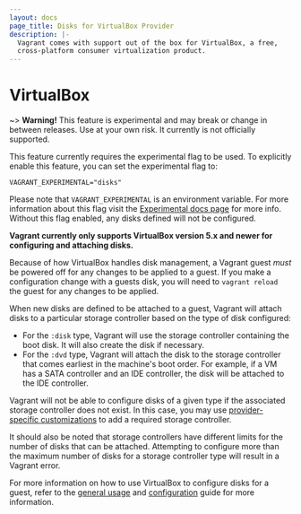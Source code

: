 ```yaml
---
layout: docs
page_title: Disks for VirtualBox Provider
description: |-
  Vagrant comes with support out of the box for VirtualBox, a free,
  cross-platform consumer virtualization product.
---
```


# VirtualBox

~> **Warning!** This feature is experimental and may break or
change in between releases. Use at your own risk. It currently is not officially
supported.

This feature currently requires the experimental flag to be used. To explicitly enable this feature, you can set the experimental flag to:

```
VAGRANT_EXPERIMENTAL="disks"
```

Please note that `VAGRANT_EXPERIMENTAL` is an environment variable. For more
information about this flag visit the [Experimental docs page](/vagrant/docs/experimental/)
for more info. Without this flag enabled, any disks defined will not be configured.

**Vagrant currently only supports VirtualBox version 5.x and newer for configuring and
attaching disks.**

Because of how VirtualBox handles disk management, a Vagrant guest _must_ be powered
off for any changes to be applied to a guest. If you make a configuration change
with a guests disk, you will need to `vagrant reload` the guest for any changes
to be applied.

When new disks are defined to be attached to a guest, Vagrant will attach
disks to a particular storage controller based on the type of disk configured:

- For the `:disk` type, Vagrant will use the storage controller containing the
  boot disk. It will also create the disk if necessary.
- For the `:dvd` type, Vagrant will attach the disk to the storage controller
  that comes earliest in the machine's boot order. For example, if a VM has a
  SATA controller and an IDE controller, the disk will be attached to the IDE
  controller.

Vagrant will not be able to configure disks of a given type if the associated
storage controller does not exist. In this case, you may use
[provider-specific customizations](/vagrant/docs/providers/virtualbox/configuration#vboxmanage-customizations)
to add a required storage controller.

It should also be noted that storage controllers have different limits for the
number of disks that can be attached. Attempting to configure more than the
maximum number of disks for a storage controller type will result in a Vagrant
error.

For more information on how to use VirtualBox to configure disks for a guest, refer
to the [general usage](/vagrant/docs/disks/usage) and [configuration](/vagrant/docs/disks/configuration)
guide for more information.
